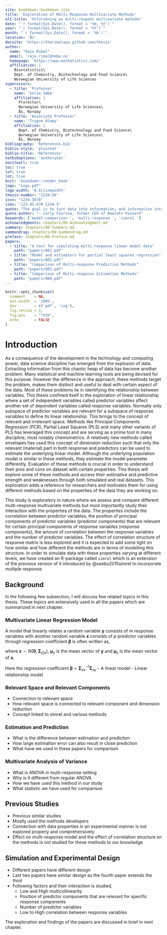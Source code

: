 ```yaml
---
site: bookdown::bookdown_site
title: 'Exploration of Multi-Response Multivariate Methods'
alt-title: 'Utforskning av multi-respons multivariate metoder'
date: "`r format(Sys.Date(), format = '%m, %Y')`"
year: "`r format(Sys.Date(), format = '%Y')`"
month: "`r format(Sys.Date(), format = '%b')`"
location: 'Ås'
docsite: 'https://therimalaya.github.com/thesis'
author:
  name: "Raju Rimal"
  email: 'raju.rimal@nmbu.no'
  homepage: 'https://www.mathatistics.com/'
  affiliation: |
    Biostatistics\
    Dept. of Chemistry, Biotechnology and Food Science\
    Norwegian University of Life Sciences
supervisors:
  - title: 'Professor'
    name: 'Solve Sæbø'
    affiliation: |
      Prorector\
      Norwegian University of Life Sciences\
      Ås, Norway
  - title: 'Associate Professor'
    name: 'Trygve Almøy'
    affiliation: |
      Dept. of Chemistry, Biotechnology and Food Science\
      Norwegian University of Life Sciences\
      Ås, Norway
bibliography: 'References.bib'
biblio-style: 'plainnat'
biblio-title: 'References'
natbiboptions: 'authoryear'
nociteall: true
toc: true
lof: true
lot: true
knit: 'bookdown::render_book'
logo: "Logo.pdf"
logo-width: '0.6\linewidth'
thesis-number: "1234:56"
issn: "1234-5678"
isbn: "123-45-678-1234-5"
quote: "The goal is to turn data into information, and information into insight."
quote-author: "- Carly Fiorina, former CEO of Hewlett-Packard"
keywords: ['model-comparison ', 'multi-response ', 'simrel ']
acknowledgments: chapters/00-Acknowledgment.md
summary: chapters/00-Summary.md
sammendrag: chapters/00-Sammendrag.md
preface: chapters/00-Preface.md
papers:
  - title: "A tool for simulating multi-response linear model data"
    path: "papers/001.pdf"
  - title: "Model and estimators for partial least squares regression"
    path: "papers/002.pdf"
  - title: "Comparison of Multi-response Prediction Methods"
    path: "papers/003.pdf"
  - title: "Comparison of Multi-response Estimation Methods"
    path: "papers/004.pdf"
---
```



```r
knitr::opts_chunk$set(
  comment    = NA,
  out.width  = '100%',
  dev        = c('pdf', 'svg'),
  fig.retina = 2,
  fig.pos    = "!htb",
  echo       = FALSE
)
```

# Introduction #

As a consequence of the development in the technology and computing power, data science discipline has emerged from the explosion of data. Extracting information from this chaotic heap of data has become another problem. Many statistical and machine learning tools are being devised for this purpose. However the difference in the approach, these methods target the problem, makes them distinct and useful to deal with certain aspect of the data. Most of these problems lie in identifying the relationship between variables. This thesis confined itself in the exploration of linear relationship where a set of independent variables called predictor variables affect another set of dependent variables called response variables. Normally only subspace of predictor variables are relevant for a subspace of response variables to define its linear relationship. This brings to the concept of relevant and irrelevant space. Methods like Principal Components Regression (PCR), Partial Least Squares (PLS) and many other variants of PLS has leveraged this concept and are serving  as a prime tool in many discipline, most notably chemometrics. A relatively new methods called envelopes has used this concept of dimension reduction such that only the relevant (material) part in both response and predictors can be used to estimate the underlying linear model. Although the underlying population model is similar in these methods, they estimate the model parameter differently. Evaluation of these methods is crucial in order to understand their pros and cons on dataset with certain properties. This thesis will explore some of these methods and access their estimative and predictive strength and weaknesses through both simulated and real datasets. This exploration adds a reference for researchers and motivates them for using different methods based on the properties of the data they are working on.

This study is exploratory in nature where we assess and compare different multi-response multivariate methods but most importantly study their interaction with the properties of the data. The properties include the correlation between predictor variables, the position of principal components of predictor variables (predictor components) that are relevant for certain principal components of response variables (response components), the amount of correlation between the response variables and the number of predictor variables. The effect of correlation structure of response matrix is less explored and it is expected to add some light on how similar and how different the methods are in terms of modelling this structure. In order to simulate data with these properties varying at different levels, we have created an R-package called `simrel` which is an extension of the previous version of it introduced by @saebo2015simrel to incorporate multiple response.

## Background ##

In the following few subsection, I will discuss few related topics in this thesis. These topics are extensively used in all the papers which are summarized in next chapter.

### Multivariate Linear Regression Model ###
A model that linearly relates a random variable $\mathbold{y}$ consists of $m$ response variables with another random variable $\mathbold{x}$ consists of $p$ predictor variables through regression coefficient $\boldsymbol{\beta}$ is often written as,

\begin{equation}
\mathbold{y} = \boldsymbol{\mu}_y + \boldsymbol{\beta}^t\left(\mathbold{x} - \boldsymbol{\mu}_x\right) + \boldsymbol{\varepsilon}
\end{equation}
where $\boldsymbol{\varepsilon} \sim \textsf{N}\left(\mathbold{0}, \boldsymbol{\Sigma}_{y|x}\right)$, $\boldsymbol{\mu}_y$ is the mean vector of $\mathbold{y}$ and $\boldsymbol{\mu}_x$ is the mean vector of $\mathbold{x}$.

Here the regression coefficient $\boldsymbol{\beta} = \boldsymbol{\Sigma}_{xx}^{-1}\boldsymbol{\Sigma}_{xy}$ 
- A linear model 
- Linear relationship model

### Relevant Space and Relevant Components ###
- Connection to relevant space
- How relevant space is connected to relevant component and dimension reduction
- Concept linked to simrel and various methods

### Estimation and Prediction ###
- What is the difference between estimation and prediction
- How large estimation error can also result in close prediction
- What have we used in these papers for comparison

### Multivariate Analysis of Variance ###
- What is ANOVA in multi-response setting
- Why is it different from regular ANOVA
- How we have used this method in our study
- What statistic we have used for comparison

## Previous Studies ##
- Previous similar studies
- Mostly used the methods developers
- Connection with data properties in an experimental manner is not explored properly and comprehensively
- Effect on multi-response model and the effect of correlation structure on the methods is not studied for these methods to our knowledge

## Simulation and Experimental Design ##

- Different papers have different design
- Last two papers have similar design as the fourth paper extends the third
- Following factors and their interaction is studied,
    - Low and High multicollinearity
    - Position of predictor components that are relevant for specific response components
    - Number of predictor variables
    - Low to High correlation between response variables

The exploration and findings of the papers are discussed in brief in next chapter.

